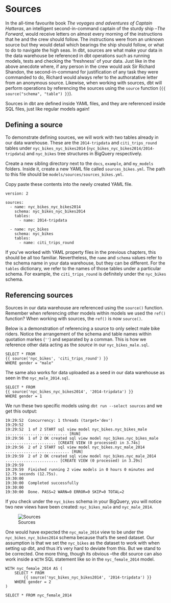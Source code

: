 # Sources 

In the all-time favourite book *The voyages and adventures of Captain Hatteras*, an intelligent second-in-command captain of the sturdy ship --*The Forward*, would receive letters on almost every morning of the instructions that he and the crew should follow. The instructions were from an unknown source but they would detail which bearings the ship should follow, or what to do to navigate the high seas. In dbt, sources are what make your data in the data warehouse be referenced in dbt operations such as running models, tests and checking the 'freshness' of your data. 
Just like in the above anecdote where, if any person in the crew would ask Sir Richard Shandon, the second-in-command for justification of any task they were commanded to do, Richard would always refer to the authoratative letter from an anonymous source. Likewise, when working with sources, dbt will perform operations by referencing the sources using the `source` function (`{{ source("schema", "table") }}`).

Sources in dbt are defined inside YAML files, and they are referenced inside SQL files, just like regular models again!

## Defining a source

To demonstrate defining sources, we will work with two tables already in our data warehouse. These are the `2014-tripdata` and `citi_trips_round` tables under `nyc_bikes_nyc_bikes2014` (`nyc_bikes_nyc_bikes2014/2014-tripdata`) and `nyc_bikes` tree structures in BigQuery respectively. 

Create a new sibling directory next to the `docs`, `example`, and `my_models` folders. Inside it, create a new YAML file called `sources_bikes.yml`. The path to this file should be `models/sources/sources_bikes.yml`. 

Copy paste these contents into the newly created YAML file.

```
version: 2

sources:
  - name: nyc_bikes_nyc_bikes2014
    schema: nyc_bikes_nyc_bikes2014
    tables:
      - name: 2014-tripdata

  - name: nyc_bikes
    schema: nyc_bikes 
    tables:
      - name: citi_trips_round

```

If you've worked with YAML property files in the previous chapters, this should be all too familiar. Nevertheless, the `name` and `schema` values refer to the schema name in your data warehouse, but they can be different. For the `tables` dictionary, we refer to the names of those tables under a particular schema. For example, the `citi_trips_round` is definitely under the `nyc_bikes` schema. 


## Referencing sources 

Sources in our data warehouse are referenced using the `source()` function. Remember when referencing other models within models we used the `ref()` function? When working with sources, the `ref()` is now `source()`. 

Below is a demonstration of referencing a source to only select male bike riders. Notice the arrangement of the schema and table names within quotation markes (`''`) and separated by a comman. This is how we reference other data acting as the *source* in our `nyc_bikes_male.sql`. 

```
SELECT * FROM 
{{ source('nyc_bikes', 'citi_trips_round') }}
WHERE gender = "male"

```

The same also works for data uploaded as a seed in our data warehouse as seen in the `nyc_male_2014.sql`. 

```
SELECT * FROM 
{{ source('nyc_bikes_nyc_bikes2014', '2014-tripdata') }}
WHERE gender = 1

```

We run these two specific models using `dbt run --select sources` and we get this output: 

```
19:29:52  Concurrency: 1 threads (target='dev')
19:29:52  
19:29:52  1 of 2 START sql view model nyc_bikes.nyc_bikes_male ........................... [RUN]
19:29:56  1 of 2 OK created sql view model nyc_bikes.nyc_bikes_male ...................... [CREATE VIEW (0 processed) in 3.74s]
19:29:56  2 of 2 START sql view model nyc_bikes.nyc_male_2014 ............................ [RUN]
19:29:59  2 of 2 OK created sql view model nyc_bikes.nyc_male_2014 ....................... [CREATE VIEW (0 processed) in 3.29s]
19:29:59  
19:29:59  Finished running 2 view models in 0 hours 0 minutes and 12.75 seconds (12.75s).
19:30:00  
19:30:00  Completed successfully
19:30:00  
19:30:00  Done. PASS=2 WARN=0 ERROR=0 SKIP=0 TOTAL=2

```


If you check under the `nyc_bikes` schema in your BigQuery, you will notice two new views have been created: `nyc_bikes_male` and `nyc_male_2014`. 

![Sources](./images/sources.png)

One would have expected the `nyc_male_2014` view to be under the `nyc_bikes_nyc_bikes2014` schema because that's the seed dataset. Our assumption is that we set the `nyc_bikes` as the dataset to work with when setting up dbt, and thus it's very hard to deviate from this. But we stand to be corrected. One more thing, though its obvious --the dbt source can also work inside a `WITH` SQL statement like so in the `nyc_female_2014` model.

```
WITH nyc_female_2014 AS (
    SELECT * FROM 
        {{ source('nyc_bikes_nyc_bikes2014', '2014-tripdata') }}
    WHERE gender = 2
)

SELECT * FROM nyc_female_2014
```






















